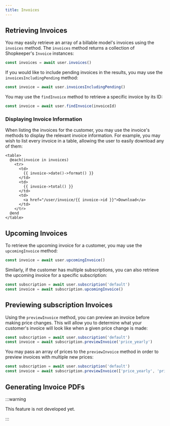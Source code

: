 ```yaml
---
title: Invoices
---
```


## Retrieving Invoices

You may easily retrieve an array of a billable model's invoices using the `invoices` method. The `invoices` method returns a collection of Shopkeeper's `Invoice` instances:

```ts
const invoices = await user.invoices()
```

If you would like to include pending invoices in the results, you may use the `invoicesIncludingPending` method:

```ts
const invoice = await user.invoicesIncludingPending()
```

You may use the `findInvoice` method to retrieve a specific invoice by its ID:

```ts
const invoice = await user.findInvoice(invoiceId)
```

### Displaying Invoice Information

When listing the invoices for the customer, you may use the invoice's methods to display the relevant invoice information. For example, you may wish to list every invoice in a table, allowing the user to easily download any of them:

```edge
<table>
  @each(invoice in invoices)
    <tr>
      <td>
        {{ invoice->date()->format() }}
      </td>
      <td>
        {{ invoice->total() }}
      </td>
      <td>
        <a href="/user/invoice/{{ invoice->id }}">Download</a>
      </td>
    </tr>
  @end
</table>
```

## Upcoming Invoices

To retrieve the upcoming invoice for a customer, you may use the `upcomingInvoice` method:

```ts
const invoice = await user.upcomingInvoice()
```

Similarly, if the customer has multiple subscriptions, you can also retrieve the upcoming invoice for a specific subscription:

```ts
const subscription = await user.subscription('default')
const invoice = await subscription.upcomingInvoice()
```

## Previewing subscription Invoices

Using the `previewInvoice` method, you can preview an invoice before making price changes. This will allow you to determine what your customer's invoice will look like when a given price change is made:

```ts
const subscription = await user.subscription('default')
const invoice = await subscription.previewInvoice('price_yearly')
```

You may pass an array of prices to the `previewInvoice` method in order to preview invoices with multiple new prices:

```ts
const subscription = await user.subscription('default')
const invoice = await subscription.previewInvoice(['price_yearly', 'price_metered'])
```

## Generating Invoice PDFs

:::warning

This feature is not developed yet.

:::

